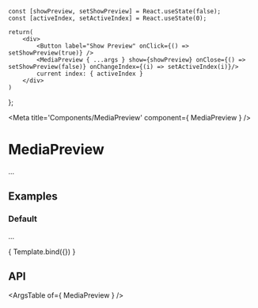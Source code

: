 
	const [showPreview, setShowPreview] = React.useState(false);
	const [activeIndex, setActiveIndex] = React.useState(0);
	
	return(
		<div>
			<Button label="Show Preview" onClick={() => setShowPreview(true)} />
			<MediaPreview { ...args } show={showPreview} onClose={() => setShowPreview(false)} onChangeIndex={(i) => setActiveIndex(i)}/>
			current index: { activeIndex }
		</div>
	)
};

<Meta title='Components/MediaPreview' component={ MediaPreview } />

# MediaPreview

...

## Examples

### Default

...

<Canvas>
	<Story
		name="Default"
		args={{
			images: [
				"https://fastly.picsum.photos/id/64/4326/2884.jpg?hmac=9_SzX666YRpR_fOyYStXpfSiJ_edO3ghlSRnH2w09Kg", 
				"https://fastly.picsum.photos/id/65/4912/3264.jpg?hmac=uq0IxYtPIqRKinGruj45KcPPzxDjQvErcxyS1tn7bG0", 
				"https://fastly.picsum.photos/id/27/3264/1836.jpg?hmac=p3BVIgKKQpHhfGRRCbsi2MCAzw8mWBCayBsKxxtWO8g"
			],
			initialIndex: 0,
			show: false
		}}
	>
		{ Template.bind({}) }
	</Story>
</Canvas>

## API

<ArgsTable of={ MediaPreview } />
